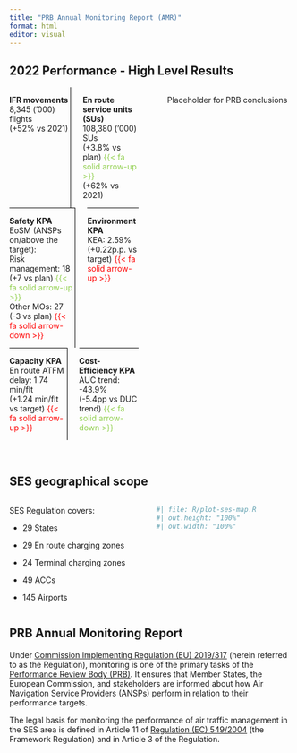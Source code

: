 ```yaml
---
title: "PRB Annual Monitoring Report (AMR)"
format: html
editor: visual
---
```


## 2022 Performance - High Level Results

::: columns
::: {.column width="50%"}
::: text-centered

::: columns
::: {.column width="50%" style="border-right: 1px solid black;"}
::: text-pad-top
**IFR movements** <br>8,345 ('000) flights <br>(+52% vs 2021) <br><span style="color:white;">-</span> 
:::
:::

::: {.column width="50%" }
::: text-pad-top
**En route service units (SUs)** <br>108,380 ('000) SUs <br>(+3.8% vs plan) [{{< fa solid arrow-up >}}]{style="color: #92d050;"} <br>(+62% vs 2021) 
:::
:::
:::

::: columns
::: {.column width="50%" style="border-right: 1px solid black; border-top: 1px solid black; "}
::: text-pad-top
**Safety KPA** <br>EoSM (ANSPs on/above the target): <br>Risk management: 18 (+7 vs plan) [{{< fa solid arrow-up >}}]{style="color: #92d050;"} <br>Other MOs: 27 (-3 vs plan) [{{< fa solid arrow-down >}}]{style="color: #FF0000;"} 
:::
:::

::: {.column width="50%" style="border-top: 1px solid black;"}
::: text-pad-top
**Environment KPA** <br>KEA: 2.59% <br>(+0.22p.p. vs target) [{{< fa solid arrow-up >}}]{style="color: #FF0000;"}
:::
:::
:::

::: columns
::: {.column width="50%" style="border-right: 1px solid black; border-top: 1px solid black;"}
::: text-pad-top
**Capacity KPA** <br>En route ATFM delay: 1.74 min/flt <br>(+1.24 min/flt vs target) [{{< fa solid arrow-up >}}]{style="color: #FF0000;"} 
:::
:::

::: {.column width="50%" style="border-top: 1px solid black;"}
::: text-pad-top
**Cost-Efficiency KPA** <br>AUC trend: -43.9% <br>(-5.4pp vs DUC trend) [{{< fa solid arrow-down >}}]{style="color: #92d050;"}
:::
:::

::: 
:::
:::

<!-- empy column for space -->
::: {.column width="2%"}
:::

::: {.column width="48%"}
Placeholder for PRB conclusions
:::

:::

<br>

## SES geographical scope

::: columns
::: {.column width="50%"}
SES Regulation covers:

-   29 States

-   29 En route charging zones

-   24 Terminal charging zones

-   49 ACCs

-   145 Airports 
:::
::: {.column width="50%"}

```r
#| file: R/plot-ses-map.R
#| out.height: "100%"
#| out.width: "100%"
```

::: 
:::

## PRB Annual Monitoring Report

Under [Commission Implementing Regulation (EU) 2019/317](https://eur-lex.europa.eu/legal-content/EN/TXT/?uri=CELEX%3A32019R0317) (herein referred to as the Regulation), monitoring is one of the primary tasks of the [Performance Review Body (PRB)](https://transport.ec.europa.eu/transport-modes/air/single-european-sky/ses-performance-and-charging/performance-review-body_en). It ensures that Member States, the European Commission, and stakeholders are informed about how Air Navigation Service Providers (ANSPs) perform in relation to their performance targets.

The legal basis for monitoring the performance of air traffic management in the SES area is defined in Article 11 of [Regulation (EC) 549/2004](https://eur-lex.europa.eu/legal-content/EN/ALL/?uri=CELEX%3A32004R0549) (the Framework Regulation) and in Article 3 of the Regulation.


  